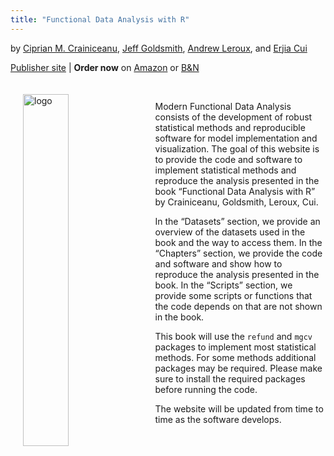 ```yaml
---
title: "Functional Data Analysis with R"
---
```


by [Ciprian M. Crainiceanu](http://www.ciprianstats.org), [Jeff Goldsmith](http://jeffgoldsmith.com), [Andrew Leroux](https://coloradosph.cuanschutz.edu/resources/directory/directory-profile/Leroux-Andrew-UCD6003212586), and [Erjia Cui](https://sites.google.com/view/erjiacui/home)


[Publisher site](https://www.taylorfrancis.com/books/mono/10.1201/9781003278726/functional-data-analysis-ciprian-crainiceanu-jeff-goldsmith-andrew-leroux-erjia-cui) | **Order now** on [Amazon](https://www.amazon.com/Functional-Analysis-Monographs-Statistics-Probability/dp/1032244712/ref=sr_1_6?crid=UEKJYVS8EV6R&keywords=crainiceanu&qid=1698108861&sprefix=crainiceanu%2Caps%2C83&sr=8-6) or [B&N](https://www.barnesandnoble.com/w/functional-data-analysis-with-r-ciprian-m-crainiceanu/1144067537)

<img src="images/cover.jpg" alt="logo" style="float:left; width:38%; padding:20px"><br>

Modern Functional Data Analysis consists of the development of robust statistical methods and reproducible software for model implementation and visualization. The goal of this website is to provide the code and software to implement statistical methods and reproduce the analysis presented in the book "Functional Data Analysis with R" by Crainiceanu, Goldsmith, Leroux, Cui. 

In the "Datasets" section, we provide an overview of the datasets used in the book and the way to access them. 
In the "Chapters" section, we provide the code and software and show how to reproduce the analysis presented in the book.
In the "Scripts" section, we provide some scripts or functions that the code depends on that are not shown in the book.

This book will use the `refund` and `mgcv` packages to implement most statistical methods. For some methods additional packages may be required. Please make sure to install the required packages before running the code.

The website will be updated from time to time as the software develops. 

